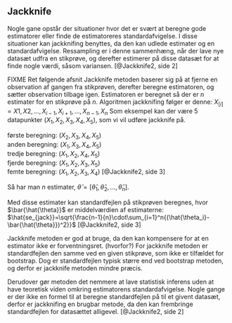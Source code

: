 ## Jackknife

<!-- FIXME Få sat kilder ordentligt ind i book.bib og lav referencer -->

<!-- Jackknifing er den første metode for resampling. -->
<!-- FIXME Forklar hvad resampling er, samt skal afsnittet rettes med ny viden. -->

Nogle gane opstår der situationer hvor det er svært at beregne gode estimatorer eller finde de estimatoreres standardafvigelse. I disse situationer kan jackknifing benyttes, da den kan udlede estimater og en standardafvigelse. 
Ressampling er i denne sammenhæng, når der lave nye datasæt udfra en stikprøve, og derefter estimerer på disse datasæt for at finde nogle værdi, såsom variansen.
[@Jackknife2, side 2]

FIXME Ret følgende afsnit
Jackknife metoden baserer sig på at fjerne en observation af gangen fra stikprøven, derefter beregne estimatoren, og sætter observation tilbage igen. Estimatoren er beregnet så der er _n_ estimater for en stikprøve på _n_. Algoritmen jackknifing følger er denne: $X_{[i]}={X1, X2, . . . , X_{i−1}, X_{i+1}, . . . , X_{n−1}, X_{n}}$
Som eksempel kan der være 5 datapunkter $(X_1,X_2,X_3,X_4,X_5)$, som vi vil udføre jackknife på. 

første beregning: $(X_2,X_3,X_4,X_5)$\
anden beregning: $(X_1,X_3,X_4,X_5)$\
tredje beregning: $(X_1,X_2,X_4,X_5)$\
fjerde beregning: $(X_1,X_2,X_3,X_5)$\
femte beregning: $(X_1,X_2,X_3,X_4)$
[@Jackknife2, side 3]


Så har man _n_ estimater, $\hat{\theta} = [\hat\theta_1,\hat\theta_2,...,\hat\theta_n]$.

Med disse estimater kan standardfejlen på stikprøven beregnes, hvor $\bar{\hat{\theta}}$ er middelværdien af estimaterne:
$\hat{se_{jack}}=\sqrt{\frac{n-1}{n}\cdot\sum_{i=1}^n{(\hat{\theta_i}-\bar{\hat{\theta}})^2}}$
[@Jackknife2, side 3]

<!-- Afsnittet under skal måske forklares lidt mere klart. Se evt. https://www.youtube.com/watch?v=p9XPclE7NtA&fbclid=IwAR06QNE4E7qWUIvtUcJbxYJz6Kbd3lZIptWX-E0CCZCe6goARC0KMgNhUBE. -->

Jackknife metoden er god at bruge, da den kan kompensere for at en estimator ikke er forventningsret. (hvorfor?)
For jackknife metoden er standardfejlen den samme ved en given stikprøve, som ikke er tilfældet for bootstrap. Dog er standardfejlen typisk større end ved bootstrap metoden, og derfor er jackknife metoden mindre præcis. 

Derudover gør metoden det nemmere at lave statistisk inferens uden at have teoretisk viden omkring estimatorens standardafvigelse. Nogle gange er der ikke en formel til at beregne standardfejlen på til et givent datasæt, derfor er jackknifing en brugbar metode, da den kan frembringe standardfejlen for datasættet alligevel.
[@Jackknife2, side 2]
<!-- FIXME: Forklaring(?): Din estimator, standardfejlen, for den er for nogle nem at beregne, men for andre er der ikke nødvendigvis ikke en formel. -->



